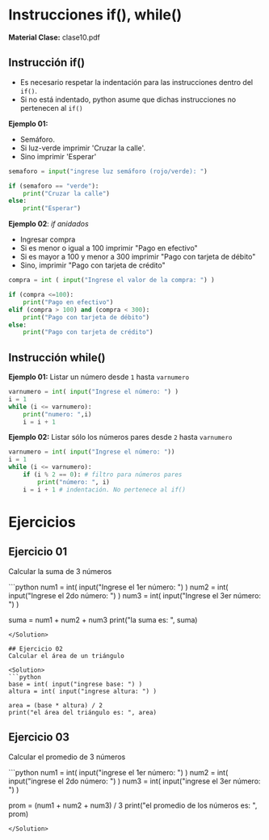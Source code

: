 
# Instrucciones if(), while() 
**Material Clase:** <ExternalLink href="/inacap/ti3v11/docs/clase10.pdf">clase10.pdf</ExternalLink>

## Instrucción if()
- Es necesario respetar la indentación para las instrucciones dentro del `if()`.
- Si no está indentado, python asume que dichas instrucciones no pertenecen al `if()`

**Ejemplo 01:** 

- Semáforo.
- Si luz-verde imprimir 'Cruzar la calle'.
- Sino imprimir 'Esperar'

```python
semaforo = input("ingrese luz semáforo (rojo/verde): ")

if (semaforo == "verde"):
	print("Cruzar la calle")
else:
	print("Esperar")
```

**Ejemplo 02**: *if anidados*

- Ingresar compra
- Si es menor o igual a 100 imprimir "Pago en efectivo"
- Si es mayor a 100 y menor a 300 imprimir "Pago con tarjeta de débito"
- Sino, imprimir "Pago con tarjeta de crédito"

```python
compra = int ( input("Ingrese el valor de la compra: ") )

if (compra <=100):
	print("Pago en efectivo")
elif (compra > 100) and (compra < 300):
	print("Pago con tarjeta de débito")
else:
	print("Pago con tarjeta de crédito")
```

## Instrucción while()

**Ejemplo 01:** Listar un número desde `1` hasta `varnumero`

```python
varnumero = int( input("Ingrese el número: ") )
i = 1
while (i <= varnumero):
	print("numero: ",i)
	i = i + 1
```

**Ejemplo 02:** Listar sólo los números pares desde `2` hasta `varnumero`

```python
varnumero = int( input("Ingrese el número: "))
i = 1
while (i <= varnumero):
	if (i % 2 == 0): # filtro para números pares
		print("número: ", i)
	i = i + 1 # indentación. No pertenece al if()
```

# Ejercicios

## Ejercicio 01
Calcular la suma de 3 números

<Solution>
```python
num1 = int( input("Ingrese el 1er número: ") )
num2 = int( input("Ingrese el 2do número: ") )
num3 = int( input("Ingrese el 3er número: ") )

suma = num1 + num2 +  num3
print("la suma es: ", suma)
```
</Solution>

## Ejercicio 02
Calcular el área de un triángulo

<Solution>
```python
base = int( input("ingrese base: ") )
altura = int( input("ingrese altura: ") )

area = (base * altura) / 2
print("el área del triángulo es: ", area)
```
</Solution>

## Ejercicio 03
Calcular el promedio de 3 números

<Solution>
```python
num1 = int( input("ingrese el 1er número: ") )
num2 = int( input("ingrese el 2do número: ") )
num3 = int( input("ingrese el 3er número: ") )

prom = (num1 + num2 + num3) / 3
print("el promedio de los números es: ", prom)
```
</Solution>
